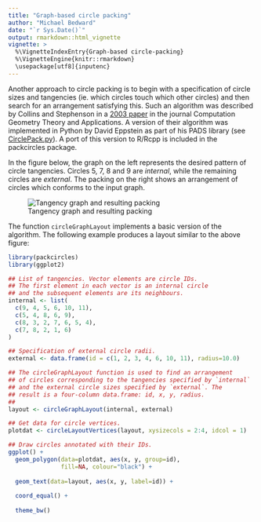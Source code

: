 ---
title: "Graph-based circle packing"
author: "Michael Bedward"
date: "`r Sys.Date()`"
output: rmarkdown::html_vignette
vignette: >
  %\VignetteIndexEntry{Graph-based circle-packing}
  %\VignetteEngine{knitr::rmarkdown}
  \usepackage[utf8]{inputenc}
---

Another approach to circle packing is to begin with a specification of circle sizes and tangencies (ie. 
which circles touch which other circles) and then search for an arrangement satisfying this. Such an 
algorithm was described by Collins and Stephenson in a [2003 paper](http://www.sciencedirect.com/science/article/pii/S0925772102000998) in the journal Computation Geometry Theory and Applications. A version of their algorithm was implemented in Python by David Eppstein as part of his PADS library (see [CirclePack.py](http://www.ics.uci.edu/~eppstein/PADS/)). A port of this version to R/Rcpp is included in the packcircles package.

In the figure below, the graph on the left represents the desired pattern of circle tangencies. Circles 5, 7, 8 and 9 are *internal*, while the remaining circles are *external*. The packing on the right shows an arrangement of circles which conforms to the input graph.

![Tangency graph and resulting packing](graph_example.png)

The function `circleGraphLayout` implements a basic version of the algorithm. The following example produces a layout similar to the above figure:

```{r, eval=FALSE}

library(packcircles)
library(ggplot2)

## List of tangencies. Vector elements are circle IDs.
## The first element in each vector is an internal circle
## and the subsequent elements are its neighbours.
internal <- list(
  c(9, 4, 5, 6, 10, 11),
  c(5, 4, 8, 6, 9),
  c(8, 3, 2, 7, 6, 5, 4),
  c(7, 8, 2, 1, 6)
)

## Specification of external circle radii.
external <- data.frame(id = c(1, 2, 3, 4, 6, 10, 11), radius=10.0)

## The circleGraphLayout function is used to find an arrangement
## of circles corresponding to the tangencies specified by `internal`
## and the external circle sizes specified by `external`. The
## result is a four-column data.frame: id, x, y, radius.
##
layout <- circleGraphLayout(internal, external)

## Get data for circle vertices.
plotdat <- circleLayoutVertices(layout, xysizecols = 2:4, idcol = 1)

## Draw circles annotated with their IDs.
ggplot() +
  geom_polygon(data=plotdat, aes(x, y, group=id), 
               fill=NA, colour="black") +
  
  geom_text(data=layout, aes(x, y, label=id)) +
  
  coord_equal() +
  
  theme_bw()

```

